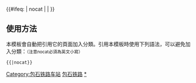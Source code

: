 {{鐵道路線|
| 模板名稱 = 包石铁路
| 名稱 = [[包石铁路]]
| 代表色 = #0033c9
| Logo = [[File:China Railways.svg|17px]]
| 背景顏色 = #FFFFFF
| 車站列表 = [[包头东站|包头东]] - <s>[[红峰岭站|红峰岭]]</s> - <s>[[后坝站|后坝]]</s> - <s>[[石拐站|石拐]]</s>
}}
<includeonly>{{#ifeq: {{{1}}} | nocat | <!--空--> | [[Category:包石铁路车站]] }}</includeonly><noinclude>

==使用方法==
本模板會自動把引用它的頁面加入分類。引用本模板時使用下列語法，可以避免加入分類：<small>（注意nocat必須為英文小寫）</small>
 <nowiki>{{</nowiki>{{PAGENAME}}<nowiki>|nocat}}</nowiki>
[[Category:中國鐵路路線模板|包石铁路]]
[[Category:包石铁路车站|*]]
</noinclude>